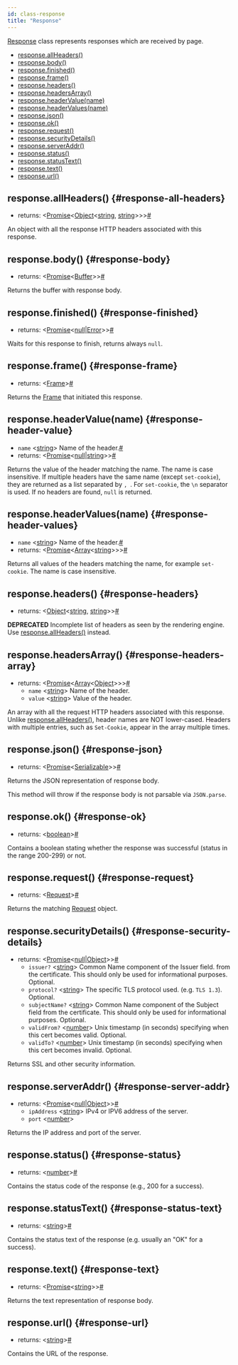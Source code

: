 ```yaml
---
id: class-response
title: "Response"
---
```


[Response] class represents responses which are received by page.


- [response.allHeaders()](./api/class-response.mdx#response-all-headers)
- [response.body()](./api/class-response.mdx#response-body)
- [response.finished()](./api/class-response.mdx#response-finished)
- [response.frame()](./api/class-response.mdx#response-frame)
- [response.headers()](./api/class-response.mdx#response-headers)
- [response.headersArray()](./api/class-response.mdx#response-headers-array)
- [response.headerValue(name)](./api/class-response.mdx#response-header-value)
- [response.headerValues(name)](./api/class-response.mdx#response-header-values)
- [response.json()](./api/class-response.mdx#response-json)
- [response.ok()](./api/class-response.mdx#response-ok)
- [response.request()](./api/class-response.mdx#response-request)
- [response.securityDetails()](./api/class-response.mdx#response-security-details)
- [response.serverAddr()](./api/class-response.mdx#response-server-addr)
- [response.status()](./api/class-response.mdx#response-status)
- [response.statusText()](./api/class-response.mdx#response-status-text)
- [response.text()](./api/class-response.mdx#response-text)
- [response.url()](./api/class-response.mdx#response-url)

## response.allHeaders() {#response-all-headers}
- returns:<a aria-hidden="true" tabindex="-1" class="list-anchor-link" id="response-all-headers-return"/> &#60;[Promise]<[Object]<[string], [string]>>&#62;<a href="#response-all-headers-return" class="list-anchor">#</a>

An object with all the response HTTP headers associated with this response.

## response.body() {#response-body}
- returns:<a aria-hidden="true" tabindex="-1" class="list-anchor-link" id="response-body-return"/> &#60;[Promise]<[Buffer]>&#62;<a href="#response-body-return" class="list-anchor">#</a>

Returns the buffer with response body.

## response.finished() {#response-finished}
- returns:<a aria-hidden="true" tabindex="-1" class="list-anchor-link" id="response-finished-return"/> &#60;[Promise]<[null]|[Error]>&#62;<a href="#response-finished-return" class="list-anchor">#</a>

Waits for this response to finish, returns always `null`.

## response.frame() {#response-frame}
- returns:<a aria-hidden="true" tabindex="-1" class="list-anchor-link" id="response-frame-return"/> &#60;[Frame]&#62;<a href="#response-frame-return" class="list-anchor">#</a>

Returns the [Frame] that initiated this response.

## response.headerValue(name) {#response-header-value}
- `name`<a aria-hidden="true" tabindex="-1" class="list-anchor-link" id="response-header-value-option-name"/> &#60;[string]&#62; Name of the header.<a href="#response-header-value-option-name" class="list-anchor">#</a>
- returns:<a aria-hidden="true" tabindex="-1" class="list-anchor-link" id="response-header-value-return"/> &#60;[Promise]<[null]|[string]>&#62;<a href="#response-header-value-return" class="list-anchor">#</a>

Returns the value of the header matching the name. The name is case insensitive. If multiple headers have the same name (except `set-cookie`), they are returned as a list separated by `, `. For `set-cookie`, the `\n` separator is used. If no headers are found, `null` is returned.

## response.headerValues(name) {#response-header-values}
- `name`<a aria-hidden="true" tabindex="-1" class="list-anchor-link" id="response-header-values-option-name"/> &#60;[string]&#62; Name of the header.<a href="#response-header-values-option-name" class="list-anchor">#</a>
- returns:<a aria-hidden="true" tabindex="-1" class="list-anchor-link" id="response-header-values-return"/> &#60;[Promise]<[Array]<[string]>>&#62;<a href="#response-header-values-return" class="list-anchor">#</a>

Returns all values of the headers matching the name, for example `set-cookie`. The name is case insensitive.

## response.headers() {#response-headers}
- returns:<a aria-hidden="true" tabindex="-1" class="list-anchor-link" id="response-headers-return"/> &#60;[Object]<[string], [string]>&#62;<a href="#response-headers-return" class="list-anchor">#</a>

**DEPRECATED** Incomplete list of headers as seen by the rendering engine. Use [response.allHeaders()](./api/class-response.mdx#response-all-headers) instead.

## response.headersArray() {#response-headers-array}
- returns:<a aria-hidden="true" tabindex="-1" class="list-anchor-link" id="response-headers-array-return"/> &#60;[Promise]<[Array]<[Object]>>&#62;<a href="#response-headers-array-return" class="list-anchor">#</a>
  - `name` &#60;[string]&#62; Name of the header.
  - `value` &#60;[string]&#62; Value of the header.

An array with all the request HTTP headers associated with this response. Unlike [response.allHeaders()](./api/class-response.mdx#response-all-headers), header names are NOT lower-cased. Headers with multiple entries, such as `Set-Cookie`, appear in the array multiple times.

## response.json() {#response-json}
- returns:<a aria-hidden="true" tabindex="-1" class="list-anchor-link" id="response-json-return"/> &#60;[Promise]<[Serializable]>&#62;<a href="#response-json-return" class="list-anchor">#</a>

Returns the JSON representation of response body.

This method will throw if the response body is not parsable via `JSON.parse`.

## response.ok() {#response-ok}
- returns:<a aria-hidden="true" tabindex="-1" class="list-anchor-link" id="response-ok-return"/> &#60;[boolean]&#62;<a href="#response-ok-return" class="list-anchor">#</a>

Contains a boolean stating whether the response was successful (status in the range 200-299) or not.

## response.request() {#response-request}
- returns:<a aria-hidden="true" tabindex="-1" class="list-anchor-link" id="response-request-return"/> &#60;[Request]&#62;<a href="#response-request-return" class="list-anchor">#</a>

Returns the matching [Request] object.

## response.securityDetails() {#response-security-details}
- returns:<a aria-hidden="true" tabindex="-1" class="list-anchor-link" id="response-security-details-return"/> &#60;[Promise]<[null]|[Object]>&#62;<a href="#response-security-details-return" class="list-anchor">#</a>
  - `issuer?` &#60;[string]&#62; Common Name component of the Issuer field. from the certificate. This should only be used for informational purposes. Optional.
  - `protocol?` &#60;[string]&#62; The specific TLS protocol used. (e.g. `TLS 1.3`). Optional.
  - `subjectName?` &#60;[string]&#62; Common Name component of the Subject field from the certificate. This should only be used for informational purposes. Optional.
  - `validFrom?` &#60;[number]&#62; Unix timestamp (in seconds) specifying when this cert becomes valid. Optional.
  - `validTo?` &#60;[number]&#62; Unix timestamp (in seconds) specifying when this cert becomes invalid. Optional.

Returns SSL and other security information.

## response.serverAddr() {#response-server-addr}
- returns:<a aria-hidden="true" tabindex="-1" class="list-anchor-link" id="response-server-addr-return"/> &#60;[Promise]<[null]|[Object]>&#62;<a href="#response-server-addr-return" class="list-anchor">#</a>
  - `ipAddress` &#60;[string]&#62; IPv4 or IPV6 address of the server.
  - `port` &#60;[number]&#62;

Returns the IP address and port of the server.

## response.status() {#response-status}
- returns:<a aria-hidden="true" tabindex="-1" class="list-anchor-link" id="response-status-return"/> &#60;[number]&#62;<a href="#response-status-return" class="list-anchor">#</a>

Contains the status code of the response (e.g., 200 for a success).

## response.statusText() {#response-status-text}
- returns:<a aria-hidden="true" tabindex="-1" class="list-anchor-link" id="response-status-text-return"/> &#60;[string]&#62;<a href="#response-status-text-return" class="list-anchor">#</a>

Contains the status text of the response (e.g. usually an "OK" for a success).

## response.text() {#response-text}
- returns:<a aria-hidden="true" tabindex="-1" class="list-anchor-link" id="response-text-return"/> &#60;[Promise]<[string]>&#62;<a href="#response-text-return" class="list-anchor">#</a>

Returns the text representation of response body.

## response.url() {#response-url}
- returns:<a aria-hidden="true" tabindex="-1" class="list-anchor-link" id="response-url-return"/> &#60;[string]&#62;<a href="#response-url-return" class="list-anchor">#</a>

Contains the URL of the response.

[Accessibility]: ./api/class-accessibility.mdx "Accessibility"
[Android]: ./api/class-android.mdx "Android"
[AndroidDevice]: ./api/class-androiddevice.mdx "AndroidDevice"
[AndroidInput]: ./api/class-androidinput.mdx "AndroidInput"
[AndroidSocket]: ./api/class-androidsocket.mdx "AndroidSocket"
[AndroidWebView]: ./api/class-androidwebview.mdx "AndroidWebView"
[APIRequest]: ./api/class-apirequest.mdx "APIRequest"
[APIRequestContext]: ./api/class-apirequestcontext.mdx "APIRequestContext"
[APIResponse]: ./api/class-apiresponse.mdx "APIResponse"
[APIResponseAssertions]: ./test-assertions.mdx "APIResponseAssertions"
[Browser]: ./api/class-browser.mdx "Browser"
[BrowserContext]: ./api/class-browsercontext.mdx "BrowserContext"
[BrowserServer]: ./api/class-browserserver.mdx "BrowserServer"
[BrowserType]: ./api/class-browsertype.mdx "BrowserType"
[CDPSession]: ./api/class-cdpsession.mdx "CDPSession"
[ConsoleMessage]: ./api/class-consolemessage.mdx "ConsoleMessage"
[Coverage]: ./api/class-coverage.mdx "Coverage"
[Dialog]: ./api/class-dialog.mdx "Dialog"
[Download]: ./api/class-download.mdx "Download"
[Electron]: ./api/class-electron.mdx "Electron"
[ElectronApplication]: ./api/class-electronapplication.mdx "ElectronApplication"
[ElementHandle]: ./api/class-elementhandle.mdx "ElementHandle"
[FileChooser]: ./api/class-filechooser.mdx "FileChooser"
[Frame]: ./api/class-frame.mdx "Frame"
[FrameLocator]: ./api/class-framelocator.mdx "FrameLocator"
[JSHandle]: ./api/class-jshandle.mdx "JSHandle"
[Keyboard]: ./api/class-keyboard.mdx "Keyboard"
[Locator]: ./api/class-locator.mdx "Locator"
[LocatorAssertions]: ./test-assertions.mdx "LocatorAssertions"
[Logger]: ./api/class-logger.mdx "Logger"
[Mouse]: ./api/class-mouse.mdx "Mouse"
[Page]: ./api/class-page.mdx "Page"
[PageAssertions]: ./test-assertions.mdx "PageAssertions"
[Playwright]: ./api/class-playwright.mdx "Playwright"
[PlaywrightAssertions]: ./test-assertions.mdx "PlaywrightAssertions"
[Request]: ./api/class-request.mdx "Request"
[Response]: ./api/class-response.mdx "Response"
[Route]: ./api/class-route.mdx "Route"
[ScreenshotAssertions]: ./test-assertions.mdx "ScreenshotAssertions"
[Selectors]: ./api/class-selectors.mdx "Selectors"
[TimeoutError]: ./api/class-timeouterror.mdx "TimeoutError"
[Touchscreen]: ./api/class-touchscreen.mdx "Touchscreen"
[Tracing]: ./api/class-tracing.mdx "Tracing"
[Video]: ./api/class-video.mdx "Video"
[WebSocket]: ./api/class-websocket.mdx "WebSocket"
[Worker]: ./api/class-worker.mdx "Worker"
[Fixtures]: ./api/class-fixtures.mdx "Fixtures"
[Test]: ./api/class-test.mdx "Test"
[TestConfig]: ./api/class-testconfig.mdx "TestConfig"
[TestError]: ./api/class-testerror.mdx "TestError"
[TestInfo]: ./api/class-testinfo.mdx "TestInfo"
[TestOptions]: ./api/class-testoptions.mdx "TestOptions"
[TestProject]: ./api/class-testproject.mdx "TestProject"
[WorkerInfo]: ./api/class-workerinfo.mdx "WorkerInfo"
[Location]: ./api/class-location.mdx "Location"
[Reporter]: ./api/class-reporter.mdx "Reporter"
[Suite]: ./api/class-suite.mdx "Suite"
[TestCase]: ./api/class-testcase.mdx "TestCase"
[TestResult]: ./api/class-testresult.mdx "TestResult"
[TestStep]: ./api/class-teststep.mdx "TestStep"
[Element]: https://developer.mozilla.org/en-US/docs/Web/API/element "Element"
[EvaluationArgument]: ./evaluating.mdx#evaluation-argument "EvaluationArgument"
[Promise]: https://developer.mozilla.org/en-US/docs/Web/JavaScript/Reference/Global_Objects/Promise "Promise"
[iterator]: https://developer.mozilla.org/en-US/docs/Web/JavaScript/Reference/Iteration_protocols "Iterator"
[origin]: https://developer.mozilla.org/en-US/docs/Glossary/Origin "Origin"
[selector]: https://developer.mozilla.org/en-US/docs/Web/CSS/CSS_Selectors "selector"
[Serializable]: https://developer.mozilla.org/en-US/docs/Web/JavaScript/Reference/Global_Objects/JSON/stringify#Description "Serializable"
[UIEvent.detail]: https://developer.mozilla.org/en-US/docs/Web/API/UIEvent/detail "UIEvent.detail"
[UnixTime]: https://en.wikipedia.org/wiki/Unix_time "Unix Time"
[xpath]: https://developer.mozilla.org/en-US/docs/Web/XPath "xpath"

[Array]: https://developer.mozilla.org/en-US/docs/Web/JavaScript/Reference/Global_Objects/Array "Array"
[boolean]: https://developer.mozilla.org/en-US/docs/Web/JavaScript/Data_structures#Boolean_type "Boolean"
[Buffer]: https://nodejs.org/api/buffer.html#buffer_class_buffer "Buffer"
[ChildProcess]: https://nodejs.org/api/child_process.html "ChildProcess"
[Error]: https://nodejs.org/api/errors.html#errors_class_error "Error"
[EventEmitter]: https://nodejs.org/api/events.html#events_class_eventemitter "EventEmitter"
[function]: https://developer.mozilla.org/en-US/docs/Web/JavaScript/Reference/Global_Objects/Function "Function"
[Map]: https://developer.mozilla.org/en-US/docs/Web/JavaScript/Reference/Global_Objects/Map "Map"
[null]: https://developer.mozilla.org/en-US/docs/Web/JavaScript/Reference/Global_Objects/null "null"
[number]: https://developer.mozilla.org/en-US/docs/Web/JavaScript/Data_structures#Number_type "Number"
[Object]: https://developer.mozilla.org/en-US/docs/Web/JavaScript/Reference/Global_Objects/Object "Object"
[Promise]: https://developer.mozilla.org/en-US/docs/Web/JavaScript/Reference/Global_Objects/Promise "Promise"
[Readable]: https://nodejs.org/api/stream.html#stream_class_stream_readable "Readable"
[RegExp]: https://developer.mozilla.org/en-US/docs/Web/JavaScript/Reference/Global_Objects/RegExp "RegExp"
[string]: https://developer.mozilla.org/en-US/docs/Web/JavaScript/Data_structures#String_type "string"
[void]: https://developer.mozilla.org/en-US/docs/Web/JavaScript/Reference/Global_Objects/undefined "void"
[URL]: https://nodejs.org/api/url.html "URL"

[all available image tags]: https://mcr.microsoft.com/v2/playwright/tags/list "all available image tags"
[Docker Hub]: https://hub.docker.com/_/microsoft-playwright "Docker Hub"
[Dockerfile.focal]: https://github.com/microsoft/playwright/blob/master/utils/docker/Dockerfile.focal "Dockerfile.focal"
